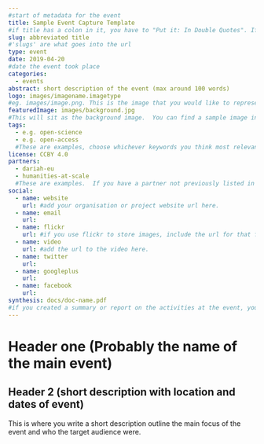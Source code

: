 ```yaml
---
#start of metadata for the event
title: Sample Event Capture Template
#if title has a colon in it, you have to "Put it: In Double Quotes". If it also includes a quote, "You Can:'nest them'"
slug: abbreviated title
#'slugs' are what goes into the url
type: event
date: 2019-04-20
#date the event took place
categories:
  - events
abstract: short description of the event (max around 100 words)
logo: images/imagename.imagetype
#eg. images/image.png. This is the image that you would like to represent your event.
featuredImage: images/background.jpg
#This will sit as the background image.  You can find a sample image in the 'event-template-folder/images' folder.  You should make sure that any images you use in your event are included in the 'images' folder within your event folder.
tags:
  - e.g. open-science
  - e.g. open-access
  #These are examples, choose whichever keywords you think most relevant.
license: CCBY 4.0
partners:
  - dariah-eu
  - humanities-at-scale
  #These are examples.  If you have a partner not previously listed in the 'organisation.yaml' file, you will need to add them.
social:
  - name: website
    url: #add your organisation or project website url here.
  - name: email
    url:
  - name: flickr
    url: #if you use flickr to store images, include the url for that flickr profile or folder here.
  - name: video
    url: #add the url to the video here.
  - name: twitter
    url:
  - name: googleplus
    url:
  - name: facebook
    url:
synthesis: docs/doc-name.pdf
#if you created a summary or report on the activities at the event, you can include it here as a .pdf.
---
```


# Header one (Probably the name of the main event)

## Header 2 (short description with location and dates of event)

This is where you write a short description outline the main focus of the event
and who the target audience were.
